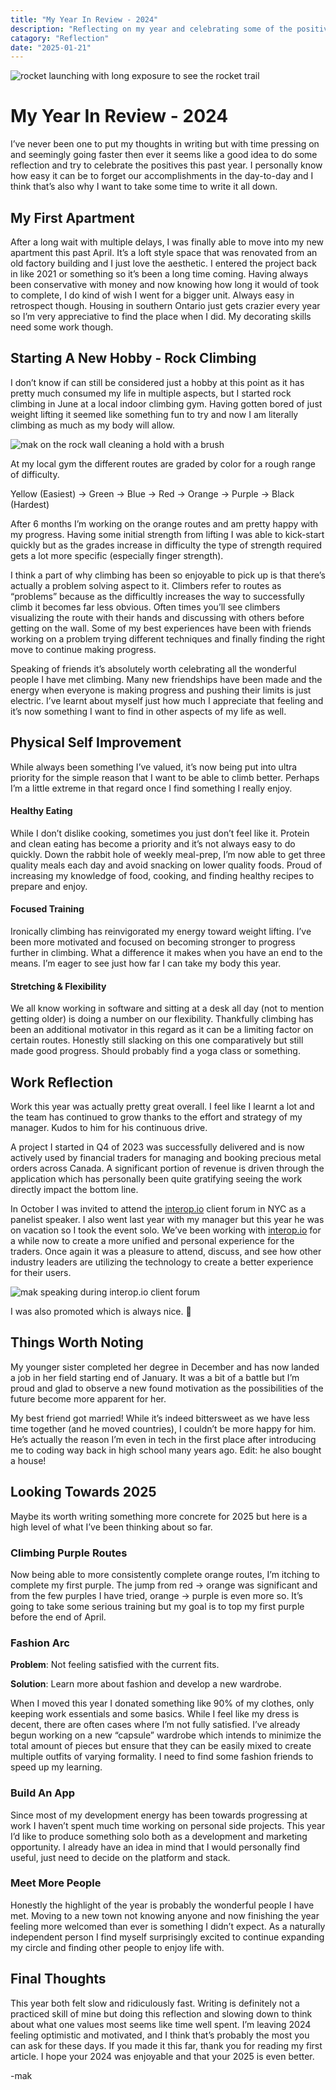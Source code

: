 ```yaml
---
title: "My Year In Review - 2024"
description: "Reflecting on my year and celebrating some of the positives things I expereienced and learned."
catagory: "Reflection"
date: "2025-01-21"
---
```


![rocket launching with long exposure to see the rocket trail](/images/space.jpg)

# My Year In Review - 2024

I’ve never been one to put my thoughts in writing but with time pressing on and seemingly going faster then ever it seems like a good idea to do some reflection and try to celebrate the positives this past year. I personally know how easy it can be to forget our accomplishments in the day-to-day and I think that’s also why I want to take some time to write it all down.

## My First Apartment

After a long wait with multiple delays, I was finally able to move into my new apartment this past April. It’s a loft style space that was renovated from an old factory building and I just love the aesthetic. I entered the project back in like 2021 or something so it’s been a long time coming. Having always been conservative with money and now knowing how long it would of took to complete, I do kind of wish I went for a bigger unit. Always easy in retrospect though. Housing in southern Ontario just gets crazier every year so I’m very appreciative to find the place when I did. My decorating skills need some work though.

## Starting A New Hobby - Rock Climbing

I don’t know if can still be considered just a hobby at this point as it has pretty much consumed my life in multiple aspects, but I started rock climbing in June at a local indoor climbing gym. Having gotten bored of just weight lifting it seemed like something fun to try and now I am literally climbing as much as my body will allow.

![mak on the rock wall cleaning a hold with a brush](/images/rock.jpeg)

At my local gym the different routes are graded by color for a rough range of difficulty.

Yellow (Easiest) → Green → Blue → Red → Orange → Purple → Black (Hardest)

After 6 months I’m working on the orange routes and am pretty happy with my progress. Having some initial strength from lifting I was able to kick-start quickly but as the grades increase in difficulty the type of strength required gets a lot more specific (especially finger strength).

I think a part of why climbing has been so enjoyable to pick up is that there’s actually a problem solving aspect to it. Climbers refer to routes as “problems” because as the difficultly increases the way to successfully climb it becomes far less obvious. Often times you’ll see climbers visualizing the route with their hands and discussing with others before getting on the wall. Some of my best experiences have been with friends working on a problem trying different techniques and finally finding the right move to continue making progress.

Speaking of friends it’s absolutely worth celebrating all the wonderful people I have met climbing. Many new friendships have been made and the energy when everyone is making progress and pushing their limits is just electric. I’ve learnt about myself just how much I appreciate that feeling and it’s now something I want to find in other aspects of my life as well.

## Physical Self Improvement

While always been something I’ve valued, it’s now being put into ultra priority for the simple reason that I want to be able to climb better. Perhaps I’m a little extreme in that regard once I find something I really enjoy.

#### Healthy Eating

While I don’t dislike cooking, sometimes you just don’t feel like it. Protein and clean eating has become a priority and it’s not always easy to do quickly. Down the rabbit hole of weekly meal-prep, I’m now able to get three quality meals each day and avoid snacking on lower quality foods. Proud of increasing my knowledge of food, cooking, and finding healthy recipes to prepare and enjoy.

#### Focused Training

Ironically climbing has reinvigorated my energy toward weight lifting. I’ve been more motivated and focused on becoming stronger to progress further in climbing. What a difference it makes when you have an end to the means. I’m eager to see just how far I can take my body this year.

#### Stretching & Flexibility

We all know working in software and sitting at a desk all day (not to mention getting older) is doing a number on our flexibility. Thankfully climbing has been an additional motivator in this regard as it can be a limiting factor on certain routes. Honestly still slacking on this one comparatively but still made good progress. Should probably find a yoga class or something.

## Work Reflection

Work this year was actually pretty great overall. I feel like I learnt a lot and the team has continued to grow thanks to the effort and strategy of my manager. Kudos to him for his continuous drive.

A project I started in Q4 of 2023 was successfully delivered and is now actively used by financial traders for managing and booking precious metal orders across Canada. A significant portion of revenue is driven through the application which has personally been quite gratifying seeing the work directly impact the bottom line.

In October I was invited to attend the [interop.io](http://Interop.io) client forum in NYC as a panelist speaker. I also went last year with my manager but this year he was on vacation so I took the event solo. We’ve been working with [interop.io](http://Interop.io) for a while now to create a more unified and personal experience for the traders. Once again it was a pleasure to attend, discuss, and see how other industry leaders are utilizing the technology to create a better experience for their users.

![mak speaking during interop.io client forum](/images/forum.jpg)

I was also promoted which is always nice. 🥳

## Things Worth Noting

My younger sister completed her degree in December and has now landed a job in her field starting end of January. It was a bit of a battle but I’m proud and glad to observe a new found motivation as the possibilities of the future become more apparent for her.

My best friend got married! While it’s indeed bittersweet as we have less time together (and he moved countries), I couldn’t be more happy for him. He’s actually the reason I’m even in tech in the first place after introducing me to coding way back in high school many years ago. Edit: he also bought a house!

## Looking Towards 2025

Maybe its worth writing something more concrete for 2025 but here is a high level of what I’ve been thinking about so far.

### Climbing Purple Routes

Now being able to more consistently complete orange routes, I’m itching to complete my first purple. The jump from red → orange was significant and from the few purples I have tried, orange → purple is even more so. It’s going to take some serious training but my goal is to top my first purple before the end of April.

### Fashion Arc

**Problem**: Not feeling satisfied with the current fits.

**Solution**: Learn more about fashion and develop a new wardrobe.

When I moved this year I donated something like 90% of my clothes, only keeping work essentials and some basics. While I feel like my dress is decent, there are often cases where I’m not fully satisfied. I’ve already begun working on a new “capsule” wardrobe which intends to minimize the total amount of pieces but ensure that they can be easily mixed to create multiple outfits of varying formality. I need to find some fashion friends to speed up my learning.

### Build An App

Since most of my development energy has been towards progressing at work I haven’t spent much time working on personal side projects. This year I’d like to produce something solo both as a development and marketing opportunity. I already have an idea in mind that I would personally find useful, just need to decide on the platform and stack.

### Meet More People

Honestly the highlight of the year is probably the wonderful people I have met. Moving to a new town not knowing anyone and now finishing the year feeling more welcomed than ever is something I didn’t expect. As a naturally independent person I find myself surprisingly excited to continue expanding my circle and finding other people to enjoy life with.

## Final Thoughts

This year both felt slow and ridiculously fast. Writing is definitely not a practiced skill of mine but doing this reflection and slowing down to think about what one values most seems like time well spent. I’m leaving 2024 feeling optimistic and motivated, and I think that’s probably the most you can ask for these days. If you made it this far, thank you for reading my first article. I hope your 2024 was enjoyable and that your 2025 is even better.

-mak
